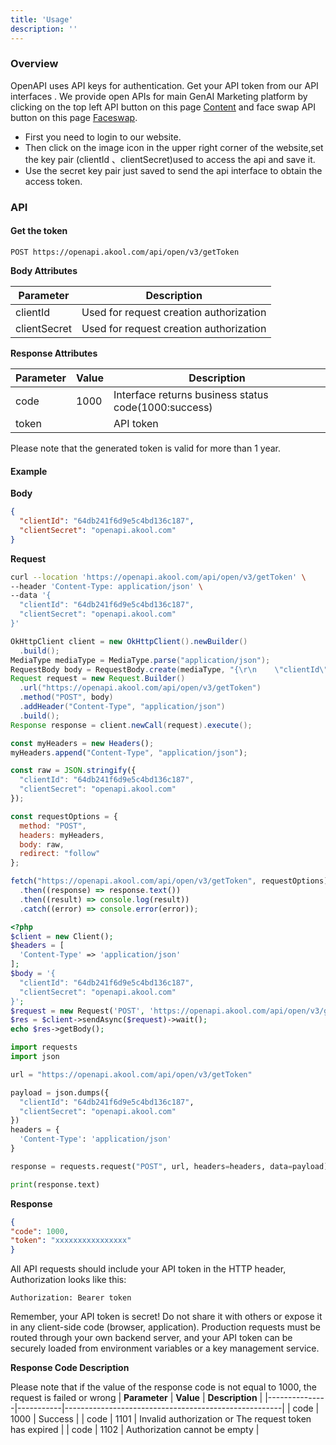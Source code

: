 ```yaml
---
title: 'Usage'
description: ''
---
```



### Overview

OpenAPI uses API keys for authentication. Get your API token from our API interfaces . We provide open APIs for main GenAI Marketing platform by clicking on the top left API button on this page [Content](https://akool.com/tools) and face swap API button on this page [Faceswap](https://faceswap.akool.com/).
- First  you need to login to our website.
- Then  click on the image icon in the upper right corner of the website,set the key pair (clientId 、clientSecret)used to access the api and save it.
- Use the secret key pair just saved to send the api interface to obtain the access token.


### API

#### Get the token

```
POST https://openapi.akool.com/api/open/v3/getToken
```

**Body Attributes**

| **Parameter** | **Description**                             |
|---------------|---------------------------------------------|
| clientId      | Used for request creation authorization     |
| clientSecret  | Used for request creation authorization     |

**Response Attributes**

| **Parameter** | **Value** | **Description**                                      |
|---------------|-----------|------------------------------------------------------|
| code          | 1000      | Interface returns business status code(1000:success) |
| token         |           | API token                                            |

<Note>Please note that the generated token is valid for more than 1 year.</Note>

#### Example

**Body**

```json
{
  "clientId": "64db241f6d9e5c4bd136c187",
  "clientSecret": "openapi.akool.com"
}
```

**Request**

<CodeGroup>

```bash cURL
curl --location 'https://openapi.akool.com/api/open/v3/getToken' \
--header 'Content-Type: application/json' \
--data '{
  "clientId": "64db241f6d9e5c4bd136c187",
  "clientSecret": "openapi.akool.com"
}'
```

```java Java
OkHttpClient client = new OkHttpClient().newBuilder()
  .build();
MediaType mediaType = MediaType.parse("application/json");
RequestBody body = RequestBody.create(mediaType, "{\r\n    \"clientId\": \"64db241f6d9e5c4bd136c187\",\r\n    \"clientSecret\": \"openapi.akool.com\"\r\n}");
Request request = new Request.Builder()
  .url("https://openapi.akool.com/api/open/v3/getToken")
  .method("POST", body)
  .addHeader("Content-Type", "application/json")
  .build();
Response response = client.newCall(request).execute();
```

```javascript Javascript
const myHeaders = new Headers();
myHeaders.append("Content-Type", "application/json");

const raw = JSON.stringify({
  "clientId": "64db241f6d9e5c4bd136c187",
  "clientSecret": "openapi.akool.com"
});

const requestOptions = {
  method: "POST",
  headers: myHeaders,
  body: raw,
  redirect: "follow"
};

fetch("https://openapi.akool.com/api/open/v3/getToken", requestOptions)
  .then((response) => response.text())
  .then((result) => console.log(result))
  .catch((error) => console.error(error));
```

```PHP PHP
<?php
$client = new Client();
$headers = [
  'Content-Type' => 'application/json'
];
$body = '{
  "clientId": "64db241f6d9e5c4bd136c187",
  "clientSecret": "openapi.akool.com"
}';
$request = new Request('POST', 'https://openapi.akool.com/api/open/v3/getToken', $headers, $body);
$res = $client->sendAsync($request)->wait();
echo $res->getBody();
```

```python Python
import requests
import json

url = "https://openapi.akool.com/api/open/v3/getToken"

payload = json.dumps({
  "clientId": "64db241f6d9e5c4bd136c187",
  "clientSecret": "openapi.akool.com"
})
headers = {
  'Content-Type': 'application/json'
}

response = requests.request("POST", url, headers=headers, data=payload)

print(response.text)
```

</CodeGroup>

**Response**

```json
{
"code": 1000,
"token": "xxxxxxxxxxxxxxxx"
}
```

All API requests should include your API token in the HTTP header,
Authorization looks like this:

```
Authorization: Bearer token
```


Remember, your API token is secret! Do not share it with others or
expose it in any client-side code (browser, application). Production
requests must be routed through your own backend server, and your API
token can be securely loaded from environment variables or a key
management service.

**Response Code Description**

<Note> Please note that if the value of the response code is not equal to 1000, the request is failed or wrong</Note>
| **Parameter** | **Value** | **Description**                                      |
|---------------|-----------|------------------------------------------------------|
| code          | 1000      | Success |
| code          | 1101      | Invalid authorization or The request token has expired  |
| code          | 1102      | Authorization cannot be empty  |

